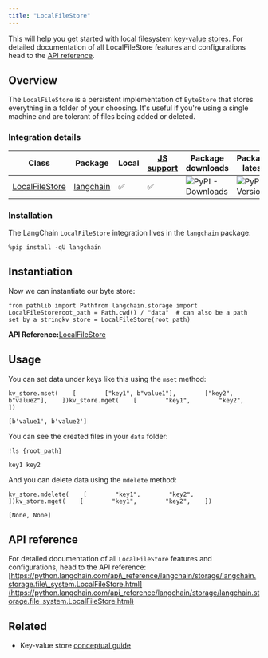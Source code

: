 ```yaml
---
title: "LocalFileStore"
---
```


This will help you get started with local filesystem [key-value stores](/oss/concepts/key_value_stores). For detailed documentation of all LocalFileStore features and configurations head to the [API reference](https://python.langchain.com/api_reference/langchain/storage/langchain.storage.file_system.LocalFileStore.html).

## Overview

The `LocalFileStore` is a persistent implementation of `ByteStore` that stores everything in a folder of your choosing. It's useful if you're using a single machine and are tolerant of files being added or deleted.

### Integration details

| Class                                                                                                                            | Package                                                                      | Local | [JS support](https://js.langchain.com/oss/integrations/stores/file_system) | Package downloads                                                                   | Package latest                                                                   |
| -------------------------------------------------------------------------------------------------------------------------------- | ---------------------------------------------------------------------------- | ----- | --------------------------------------------------------------------------- | ----------------------------------------------------------------------------------- | -------------------------------------------------------------------------------- |
| [LocalFileStore](https://python.langchain.com/api_reference/langchain/storage/langchain.storage.file_system.LocalFileStore.html) | [langchain](https://python.langchain.com/api_reference/langchain/index.html) | ✅     | ✅                                                                           | ![PyPI - Downloads](/images/oss/integrations/stores/file_system/pypi/dm/langchain) | ![PyPI - Version](/images/oss/integrations/stores/file_system/pypi/v/langchain) |

### Installation

The LangChain `LocalFileStore` integration lives in the `langchain` package:

```
%pip install -qU langchain
```

## Instantiation

Now we can instantiate our byte store:

```
from pathlib import Pathfrom langchain.storage import LocalFileStoreroot_path = Path.cwd() / "data"  # can also be a path set by a stringkv_store = LocalFileStore(root_path)
```

**API Reference:**[LocalFileStore](https://python.langchain.com/api_reference/langchain/storage/langchain.storage.file_system.LocalFileStore.html)

## Usage

You can set data under keys like this using the `mset` method:

```
kv_store.mset(    [        ["key1", b"value1"],        ["key2", b"value2"],    ])kv_store.mget(    [        "key1",        "key2",    ])
```

```
[b'value1', b'value2']
```

You can see the created files in your `data` folder:

```
!ls {root_path}
```

```
key1 key2
```

And you can delete data using the `mdelete` method:

```
kv_store.mdelete(    [        "key1",        "key2",    ])kv_store.mget(    [        "key1",        "key2",    ])
```

```
[None, None]
```

## API reference

For detailed documentation of all `LocalFileStore` features and configurations, head to the API reference: [https://python.langchain.com/api\_reference/langchain/storage/langchain.storage.file\_system.LocalFileStore.html](https://python.langchain.com/api_reference/langchain/storage/langchain.storage.file_system.LocalFileStore.html)

## Related

* Key-value store [conceptual guide](/oss/concepts/key_value_stores)
